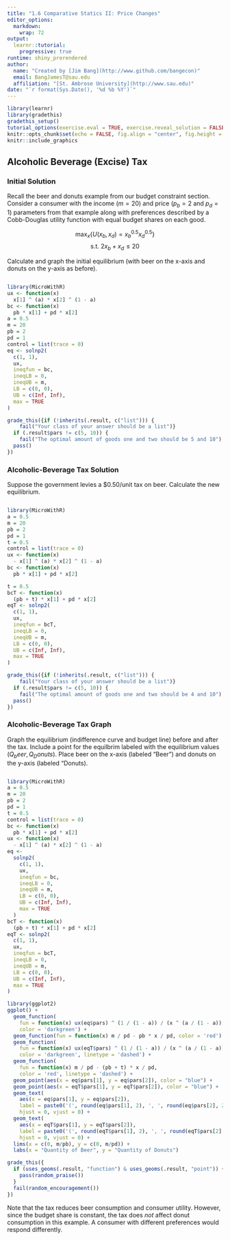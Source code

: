 ```yaml
---
title: "1.6 Comparative Statics II: Price Changes"
editor_options: 
  markdown: 
    wrap: 72
output: 
  learnr::tutorial: 
    progressive: true
runtime: shiny_prerendered
author: 
  name: "Created by [Jim Bang](http://www.github.com/bangecon)"
  email: BangJamesT@sau.edu
  affiliation: "[St. Ambrose University](http://www.sau.edu)"
date: "`r format(Sys.Date(), '%d %b %Y')`"
---
```


<style type="text/css">
#doc-metadata {
  margin-bottom: 10px;
  font-size: 0.8em;
}
</style>

```r
library(learnr)
library(gradethis)
gradethis_setup()
tutorial_options(exercise.eval = TRUE, exercise.reveal_solution = FALSE)
knitr::opts_chunk$set(echo = FALSE, fig.align = "center", fig.height = 6, fig.width = 6)
knitr::include_graphics
```

## Alcoholic Beverage (Excise) Tax

### Initial Solution

Recall the beer and donuts example from our budget constraint section.  
Consider a consumer with the income ($m = 20$) and price ($p_b = 2$ and $p_d = 1$) parameters from that example along with preferences described by a Cobb-Douglas utility function with equal budget shares on each good. 

$$\max_x \bigg\{ U(x_b,x_d) = x_b^{0.5}x_d^{0.5} \bigg\}$$
$$\text{s.t. } 2x_b + x_d \le 20$$

Calculate and graph the initial equilibrium 
(with beer on the x-axis and donuts on the y-axis as before). 

```r

```

```r
library(MicroWithR)
ux <- function(x)
  x[1] ^ (a) * x[2] ^ (1 - a)
bc <- function(x)
  pb * x[1] + pd * x[2]
a = 0.5
m = 20
pb = 2
pd = 1
control = list(trace = 0)
eq <- solnp2(
  c(1, 1),
  ux,
  ineqfun = bc,
  ineqLB = 0,
  ineqUB = m,
  LB = c(0, 0),
  UB = c(Inf, Inf),
  max = TRUE
)
```

```r
grade_this({if (!inherits(.result, c("list"))) {
    fail("Your class of your answer should be a list")}
  if (.result$pars != c(5, 10)) { 
    fail("The optimal amount of goods one and two should be 5 and 10") }
  pass()
})
```

### Alcoholic-Beverage Tax Solution

Suppose the government levies a $0.50/unit tax on beer. 
Calculate the new equilibrium.  

```r

```

```r
library(MicroWithR)
a = 0.5
m = 20
pb = 2
pd = 1
t = 0.5
control = list(trace = 0)
ux <- function(x)
  - x[1] ^ (a) * x[2] ^ (1 - a)
bc <- function(x)
  pb * x[1] + pd * x[2]
```

```r
t = 0.5
bcT <- function(x)
  (pb + t) * x[1] + pd * x[2]
eqT <- solnp2(
  c(1, 1),
  ux,
  ineqfun = bcT,
  ineqLB = 0,
  ineqUB = m,
  LB = c(0, 0),
  UB = c(Inf, Inf), 
  max = TRUE
)
```

```r
grade_this({if (!inherits(.result, c("list"))) {
    fail("Your class of your answer should be a list")}
  if (.result$pars != c(5, 10)) { 
    fail("The optimal amount of goods one and two should be 4 and 10") }
  pass()
})
```

### Alcoholic-Beverage Tax Graph

Graph the equilibrium (indifference curve and budget line) before and after the tax. 
Include a point for the equilbrim labeled with the equilibrium values $(Q_beer, Q_Donuts)$. 
Place beer on the x-axis (labeled "Beer") and donuts on the y-axis (labeled "Donuts). 

```r

```

```r
library(MicroWithR)
a = 0.5
m = 20
pb = 2
pd = 1
t = 0.5
control = list(trace = 0)
bc <- function(x)
  pb * x[1] + pd * x[2]
ux <- function(x)
  - x[1] ^ (a) * x[2] ^ (1 - a)
eq <-
  solnp2(
    c(1, 1),
    ux,
    ineqfun = bc,
    ineqLB = 0,
    ineqUB = m,
    LB = c(0, 0),
    UB = c(Inf, Inf),
    max = TRUE
  )
bcT <- function(x)
  (pb + t) * x[1] + pd * x[2]
eqT <- solnp2(
  c(1, 1),
  ux,
  ineqfun = bcT,
  ineqLB = 0,
  ineqUB = m,
  LB = c(0, 0),
  UB = c(Inf, Inf),
  max = TRUE
)
```

```r
library(ggplot2)
ggplot() + 
  geom_function(
    fun = function(x) ux(eq$pars) ^ (1 / (1 - a)) / (x ^ (a / (1 - a))), 
    color = 'darkgreen') +
  geom_function(fun = function(x) m / pd - pb * x / pd, color = 'red') +
  geom_function(
    fun = function(x) ux(eqT$pars) ^ (1 / (1 - a)) / (x ^ (a / (1 - a))), 
    color = 'darkgreen', linetype = 'dashed') +
  geom_function(
    fun = function(x) m / pd - (pb + t) * x / pd, 
    color = 'red', linetype = 'dashed') +
  geom_point(aes(x = eq$pars[1], y = eq$pars[2]), color = "blue") +
  geom_point(aes(x = eqT$pars[1], y = eqT$pars[2]), color = "blue") +
  geom_text(
    aes(x = eq$pars[1], y = eq$pars[2]), 
    label = paste0('(', round(eq$pars[1], 2), ', ', round(eq$pars[2], 2), ')'),
    hjust = 0, vjust = 0) + 
  geom_text(
    aes(x = eqT$pars[1], y = eqT$pars[2]), 
    label = paste0('(', round(eqT$pars[1], 2), ', ', round(eqT$pars[2], 2), ')'), 
    hjust = 0, vjust = 0) + 
  lims(x = c(0, m/pb), y = c(0, m/pd)) + 
  labs(x = "Quantity of Beer", y = "Quantity of Donuts")
```

```r
grade_this({
  if (uses_geoms(.result, "function") & uses_geoms(.result, "point")) {
    pass(random_praise())
  }
  fail(random_encouragement())
})
```

Note that the tax reduces beer consumption and consumer utility. 
However, since the budget share is constant, the tax does *not* affect donut consumption in this example. A consumer with different preferences would respond differently.

